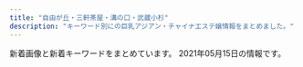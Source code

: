 ```yaml
---
title: "自由が丘・三軒茶屋・溝の口・武蔵小杉"
description: "キーワード別にの巨乳アジアン・チャイナエステ嬢情報をまとめました。"
---
```


新着画像と新着キーワードをまとめています。
2021年05月15日の情報です。

<DmmAffiliateIns />
<KeywordTable
  shops={
    [
    {
        "station": "\u7528\u8cc0\u99c5\u6771\u53e3",
        "url": "http://www.wqiowaz.site/",
        "name": "Sweet",
        "img_links": [
            "http://www.wqiowaz.site/picture/m-top003.jpg",
            "http://www.wqiowaz.site/picture/foot01.jpg",
            "http://www.wqiowaz.site/uploads/200630/1-200630094H5294.jpg",
            "http://www.wqiowaz.site/uploads/200629/1-200629103104120.jpg",
            "http://www.wqiowaz.site/picture/m-top004.jpg",
            "http://www.wqiowaz.site/uploads/200630/1-200630094K4325.jpg",
            "http://www.wqiowaz.site/uploads/200914/1-200914164443K1.jpg",
            "http://www.wqiowaz.site/picture/call.png",
            "http://www.wqiowaz.site/uploads/201008/1-20100Q5550EL.jpg",
            "http://www.wqiowaz.site/uploads/200629/1-200629103142X4.jpg",
            "http://www.wqiowaz.site/uploads/201008/1-20100Q5541T55.jpg",
            "http://www.wqiowaz.site/uploads/201008/1-20100Q55403531.jpg",
            "http://www.wqiowaz.site/uploads/200914/1-20091416442NT.jpg",
            "http://www.wqiowaz.site/uploads/200629/1-200629103204442.jpg",
            "http://www.wqiowaz.site/uploads/201008/1-20100Q55522V7.jpg",
            "http://www.wqiowaz.site/picture/cam-01.jpg",
            "http://www.wqiowaz.site/picture/m-head01.jpg"
        ],
        "keywords": {
            "D": 3,
            "84": 2,
            "86": 1,
            "F": 4,
            "94": 4
        }
    },
    {
        "keywords": {},
        "url": "https://haruya.xyz.mn/",
        "station": "\u4e8c\u5b50\u7389\u5ddd\u99c5\u897f\u53e3",
        "img_links": [],
        "name": "\u6625\u5c4b"
    },
    {
        "keywords": {
            "88": 8,
            "D": 40,
            "85": 8,
            "86": 8,
            "91": 8,
            "E": 8,
            "87": 16
        },
        "name": "\u53f0\u6e7e\u30a8\u30b9\u30c6",
        "img_links": [
            "http://www.esthe.esraku.com/files/001.jpg",
            "http://www.esthe.esraku.com/images/s_message.png",
            "http://www.esthe.esraku.com/images/s_top_therapist.png",
            "http://www.esthe.esraku.com/files/002.jpg",
            "http://www.esthe.esraku.com/images/m6.jpg",
            "http://www.esthe.esraku.com/images/s_pickup.png",
            "http://www.esthe.esraku.com/images/m1.jpg",
            "http://www.esthe.esraku.com/images/s_news.png",
            "http://www.esthe.esraku.com/images/m3.jpg",
            "http://www.esthe.esraku.com/images/m2.jpg",
            "http://www.esthe.esraku.com/files/003.jpg",
            "http://www.esthe.esraku.com/files/004.jpg",
            "http://www.esthe.esraku.com/images/m4.jpg",
            "http://www.esthe.esraku.com/images/slider-img001.jpg",
            "http://www.esthe.esraku.com/images/slider-img002.jpg",
            "http://www.esthe.esraku.com/files/005.jpg",
            "http://www.esthe.esraku.com/files/006.jpg"
        ],
        "url": "http://www.esthe.esraku.com/",
        "station": "\u4e09\u8ed2\u8336\u5c4b\u99c5\u5357\u53e3"
    },
    {
        "name": "\u6625\u306e\u604b",
        "img_links": [
            "http://www.es-flower.link/images/staff_t.jpg",
            "http://www.es-flower.link/images/mobile.jpg",
            "http://www.es-flower.link/sp/images/rec2.jpg",
            "http://www.es-flower.link/sp/img/yume1.jpg",
            "http://www.es-flower.link/img/yume1.jpg",
            "http://www.es-flower.link/sp/images/staff_t.jpg",
            "http://www.es-flower.link/sp/images/2.jpg",
            "http://www.es-flower.link/images/int2.png",
            "http://www.es-flower.link/images/7.jpg",
            "http://www.es-flower.link/images/6.jpg",
            "http://www.es-flower.link/sp/images/pc.jpg",
            "http://www.es-flower.link/images/int1.png",
            "http://www.es-flower.link/sp/menu/interior.jpg",
            "http://www.es-flower.link/sp/menu/top.jpg",
            "http://www.es-flower.link/images/info.jpg",
            "http://www.es-flower.link/images/2.jpg",
            "http://www.es-flower.link/sp/images/newsb.png",
            "http://www.es-flower.link/sp/images/4.jpg",
            "http://www.es-flower.link/sp/images/news.jpg",
            "http://www.es-flower.link/images/1.jpg",
            "http://www.es-flower.link/sp/images/ac1.jpg",
            "http://www.es-flower.link/images/rec2.jpg",
            "http://www.es-flower.link/img/arisa1.jpg",
            "http://www.es-flower.link/sp/images/rec1.jpg",
            "http://www.es-flower.link/sp/images/sys2.jpg",
            "http://www.es-flower.link/sp/images/1.jpg",
            "http://www.es-flower.link/images/5.jpg",
            "http://www.es-flower.link/sp/images/footer.jpg",
            "http://www.es-flower.link/images/3.jpg",
            "http://www.es-flower.link/images/interior_t.jpg",
            "http://www.es-flower.link/sp/images/time.jpg",
            "http://www.es-flower.link/images/head.jpg",
            "http://www.es-flower.link/sp/images/sys3.jpg",
            "http://www.es-flower.link/images/sys.png",
            "http://www.es-flower.link/images/4.jpg",
            "http://www.es-flower.link/sp/images/7.jpg",
            "http://www.es-flower.link/sp/images/head.png",
            "http://www.es-flower.link/sp/img/nene1.jpg",
            "http://www.es-flower.link/sp/menu/staff.jpg",
            "http://www.es-flower.link/img/koyuki1.jpg",
            "http://www.es-flower.link/images/news.jpg",
            "http://www.es-flower.link/sp/images/sys1.jpg",
            "http://www.es-flower.link/sp/img/mizuki1.jpg",
            "http://www.es-flower.link/images/ta.jpg",
            "http://www.es-flower.link/sp/images/interior_t.jpg",
            "http://www.es-flower.link/img/huyumi1.jpg",
            "http://www.es-flower.link/sp/img/yuyu1.jpg",
            "http://www.es-flower.link/images/rec1.png",
            "http://www.es-flower.link/sp/images/sisu.jpg",
            "http://www.es-flower.link/sp/img/koyuki1.jpg",
            "http://www.es-flower.link/sp/images/int2.jpg",
            "http://www.es-flower.link/img/nene1.jpg",
            "http://www.es-flower.link/img/yuyu1.jpg",
            "http://www.es-flower.link/img/mizuki1.jpg",
            "http://www.es-flower.link/sp/images/rec3.jpg",
            "http://www.es-flower.link/sp/images/int1.jpg",
            "http://www.es-flower.link/sp/images/tel.jpg",
            "http://www.es-flower.link/sp/images/3.jpg",
            "http://www.es-flower.link/images/sm.jpg",
            "http://www.es-flower.link/sp/images/6.jpg",
            "http://www.es-flower.link/sp/images/5.jpg",
            "http://www.es-flower.link/sp/images/sisu_t.jpg",
            "http://www.es-flower.link/sp/images/top.jpg",
            "http://www.es-flower.link/sp/img/huyumi1.jpg",
            "http://www.es-flower.link/sp/img/arisa1.jpg"
        ],
        "keywords": {},
        "station": "\u81ea\u7531\u304c\u4e18\u99c5\u5317\u53e3",
        "url": "http://www.es-flower.link/"
    },
    {
        "img_links": [
            "https://ohbay.relaxjp.com/css/m-head.jpg",
            "https://ohbay.relaxjp.com/css/foot.jpg",
            "https://ohbay.relaxjp.com/css/staff/staff04.jpg",
            "https://ohbay.relaxjp.com/css/osusume001.jpg",
            "https://ohbay.relaxjp.com/css/staff/staff03.jpg",
            "https://ohbay.relaxjp.com/images/call.png",
            "https://ohbay.relaxjp.com/css/osusume03.jpg",
            "https://ohbay.relaxjp.com/css/top0001.jpg",
            "https://ohbay.relaxjp.com/css/top03.jpg",
            "https://ohbay.relaxjp.com/css/staff/staff01.jpg",
            "https://ohbay.relaxjp.com/css/top02.jpg",
            "https://ohbay.relaxjp.com/css/staff/staff02.jpg",
            "https://ohbay.relaxjp.com/css/osusume02.jpg"
        ],
        "station": "\u4e8c\u5b50\u7389\u5ddd\u99c5\u6771\u53e3",
        "keywords": {},
        "name": "Oh Baby",
        "url": "https://ohbay.relaxjp.com/"
    },
    {
        "url": "http://aosora.work/",
        "img_links": [
            "http://aosora.work/img/sora2.jpg",
            "http://aosora.work/img/hina2.jpg",
            "http://aosora.work/img/yu1.jpg",
            "http://aosora.work/images/sys3.png",
            "http://aosora.work/staff/risa.jpg",
            "http://aosora.work/images/8.jpg",
            "http://aosora.work/images/int1.png",
            "http://aosora.work/images/sys1.jpg",
            "http://aosora.work/images/7.jpg",
            "http://aosora.work/img/momo2.jpg",
            "http://aosora.work/images/5.jpg",
            "http://aosora.work/images/s1.jpg",
            "http://aosora.work/images/2.jpg",
            "http://aosora.work/img/hina1.jpg",
            "http://aosora.work/img/karen2.jpg",
            "http://aosora.work/staff/sora.jpg",
            "http://aosora.work/img/momo1.jpg",
            "http://aosora.work/images/sys2.jpg",
            "http://aosora.work/images/1.jpg",
            "http://aosora.work/images/4.jpg",
            "http://aosora.work/img/risa1.jpg",
            "http://aosora.work/img/ayumi1.jpg",
            "http://aosora.work/staff/momo.jpg",
            "http://aosora.work/images/interior_t.png",
            "http://aosora.work/img/miya1.jpg",
            "http://aosora.work/staff/miya.jpg",
            "http://aosora.work/images/s1.png",
            "http://aosora.work/images/6.jpg",
            "http://aosora.work/images/int2.png",
            "http://aosora.work/images/news.png",
            "http://aosora.work/staff/yu.jpg",
            "http://aosora.work/img/karen1.jpg",
            "http://aosora.work/images/mobile.png",
            "http://aosora.work/staff/hina.jpg",
            "http://aosora.work/images/staff_t.png",
            "http://aosora.work/img/sora1.jpg",
            "http://aosora.work/img/yu2.jpg",
            "http://aosora.work/images/s2.jpg",
            "http://aosora.work/staff/karen.jpg",
            "http://aosora.work/images/3.jpg",
            "http://aosora.work/staff/ayumi.jpg",
            "http://aosora.work/images/head.jpg"
        ],
        "name": "\u9752\u7a7a",
        "keywords": {},
        "station": "\u4e09\u8ed2\u8336\u5c4b\u99c5\u5357\u53e3"
    },
    {
        "keywords": {},
        "station": "\u5b66\u82b8\u5927\u5b66\u99c5\u6771\u53e3",
        "name": "\u60a0",
        "img_links": [
            "http://in-esthe.com/you/images/p-4.jpg",
            "http://in-esthe.com/you/images/mo.png",
            "http://in-esthe.com/you/images/p-11.jpg",
            "http://in-esthe.com/you/images/r-2.jpg",
            "http://in-esthe.com/you/images/p-8.jpg",
            "http://in-esthe.com/you/images/p-0.jpg",
            "http://in-esthe.com/you/images/fla.jpg",
            "http://in-esthe.com/you/images/p-5.jpg",
            "http://in-esthe.com/you/images/p-7.jpg",
            "http://in-esthe.com/you/images/p-10.jpg",
            "http://in-esthe.com/you/images/botton.jpg",
            "http://cdn.dino-es.com/images/logo/468x60DinoEs.png",
            "http://in-esthe.com/you/images/p-9.jpg",
            "http://in-esthe.com/you/images/p-3.jpg",
            "http://in-esthe.com/you/images/r-1.jpg"
        ],
        "url": "http://in-esthe.com/you/"
    },
    {
        "station": "\u5927\u5ca1\u5c71\u99c5",
        "url": "http://www.miyuki.es-relax.info/",
        "name": "\u30de\u30c3\u30b5\u30fc\u30b8\u306e\u66d9",
        "keywords": {},
        "img_links": [
            "http://www.miyuki.es-relax.info/images/sp01.jpg",
            "http://www.miyuki.es-relax.info/images/sp03.jpg",
            "http://www.miyuki.es-relax.info/gals/nana1.jpg",
            "http://www.miyuki.es-relax.info/gals/yuki1.jpg",
            "http://www.miyuki.es-relax.info/images/yoyaku.png",
            "http://www.miyuki.es-relax.info/images/info4.jpg",
            "http://www.miyuki.es-relax.info/images/info2.jpg",
            "http://www.miyuki.es-relax.info/images/sp02.jpg",
            "http://www.miyuki.es-relax.info/images/kp01.jpg",
            "http://www.miyuki.es-relax.info/images/info3.jpg",
            "http://www.miyuki.es-relax.info/images/info1.jpg",
            "http://www.miyuki.es-relax.info/gals/yuri1.jpg"
        ]
    },
    {
        "station": "\u90fd\u7acb\u5927\u5b66\u99c5",
        "img_links": [
            "http://www.mikaeribijin.esturl.com/images/line-yoyaku.jpg",
            "http://www.mikaeribijin.esturl.com/images/girl-z2.jpg",
            "http://www.mikaeribijin.esturl.com/images/bj3.png",
            "http://www.mikaeribijin.esturl.com/files/003.jpg",
            "http://www.mikaeribijin.esturl.com/images/link_line.png",
            "http://www.mikaeribijin.esturl.com/images/staff_line.png",
            "http://www.mikaeribijin.esturl.com/files/001-02.jpg",
            "http://www.mikaeribijin.esturl.com/images/girl-z1.jpg",
            "http://www.mikaeribijin.esturl.com/files/004.jpg",
            "http://www.mikaeribijin.esturl.com/images/information.png",
            "http://www.mikaeribijin.esturl.com/images/shop/shop02.jpg",
            "http://www.mikaeribijin.esturl.com/images/top.png",
            "http://www.mikaeribijin.esturl.com/files/002-02.jpg",
            "http://www.mikaeribijin.esturl.com/images/line.jpg",
            "http://www.mikaeribijin.esturl.com/images/shop/shop01.jpg",
            "http://www.mikaeribijin.esturl.com/files/002.jpg",
            "http://www.mikaeribijin.esturl.com/images/top_sche.png",
            "http://www.mikaeribijin.esturl.com/files/003-02.jpg",
            "http://www.mikaeribijin.esturl.com/images/shop/shop04.jpg",
            "http://www.mikaeribijin.esturl.com/images/mobile.png",
            "http://www.mikaeribijin.esturl.com/files/001.jpg",
            "http://www.mikaeribijin.esturl.com/images/shop/shop03.jpg",
            "http://www.mikaeribijin.esturl.com/files/004-02.jpg"
        ],
        "url": "http://www.mikaeribijin.esturl.com/",
        "keywords": {
            "88": 2,
            "87": 2,
            "C": 1,
            "D": 3
        },
        "name": "\u898b\u8fd4\u308a\u7f8e\u4eba"
    },
    {
        "station": "\u4e09\u8ed2\u8336\u5c4b\u99c5\u5317\u53e3",
        "name": "\u661f\u306e\u8f1d\u304d",
        "keywords": {
            "D": 6,
            "C": 17,
            "87": 2,
            "E": 1,
            "86": 5,
            "84": 1
        },
        "img_links": [
            "http://kagayaki.jpn.cm/images/end1.jpg",
            "http://kagayaki.jpn.cm/images/room4.jpg",
            "http://kagayaki.jpn.cm/images/bj3.png",
            "http://kagayaki.jpn.cm/photos/sites/35/2016/11/12.jpg",
            "http://kagayaki.jpn.cm/photos/sites/35/2016/08/staff32.jpg",
            "http://kagayaki.jpn.cm/images/room2.jpg",
            "http://kagayaki.jpn.cm/photos/sites/35/2016/11/1.jpg",
            "http://kagayaki.jpn.cm/photos/sites/35/2017/11/2017110107513579.jpg",
            "http://kagayaki.jpn.cm/images/girl-z1.jpg",
            "http://kagayaki.jpn.cm/photos/sites/35/2016/11/11.jpg",
            "http://kagayaki.jpn.cm/images/girl-z2.jpg",
            "http://kagayaki.jpn.cm/images/room3.jpg",
            "http://kagayaki.jpn.cm/photos/sites/35/2016/09/637893871729784570.jpg",
            "http://kagayaki.jpn.cm/photos/sites/35/2016/08/staff3.jpg",
            "http://kagayaki.jpn.cm/images/staff0.jpg",
            "http://kagayaki.jpn.cm/images/top.jpg",
            "http://kagayaki.jpn.cm/photos/sites/35/2020/10/2020100418535814.jpg",
            "http://kagayaki.jpn.cm/images/mobile.jpg",
            "http://kagayaki.jpn.cm/images/room6.jpg",
            "http://kagayaki.jpn.cm/images/mobile2.jpg",
            "http://kagayaki.jpn.cm/images/staff_line.png",
            "http://kagayaki.jpn.cm/images/room5.jpg",
            "http://kagayaki.jpn.cm/photos/sites/35/2019/09/2019092518230998.jpg",
            "http://kagayaki.jpn.cm/images/room1.jpg"
        ],
        "url": "http://kagayaki.jpn.cm/"
    },
    {
        "station": "\u81ea\u7531\u304c\u4e18\u99c5\u5357\u53e3",
        "keywords": {
            "C": 14
        },
        "name": "\u697d\u697d\u5c4b",
        "url": "http://ms-rlx.com/",
        "img_links": [
            "http://ms-rlx.com/img/ttl_tnew.png",
            "http://ms-rlx.com/pic/head.png",
            "http://ms-rlx.com/staff/ruri/01.jpg",
            "http://ms-rlx.com/img/access/road03.jpg",
            "http://ms-rlx.com/staff/ringo/01mb.jpg",
            "http://ms-rlx.com/img/access/road01.jpg",
            "http://ms-rlx.com/img/access/road02.jpg",
            "http://ms-rlx.com/img/msgbtn.png",
            "http://ms-rlx.com/staff/sachan/01.jpg",
            "http://ms-rlx.com/img/youtube.jpg",
            "http://ms-rlx.com/staff/sachan/01mb.jpg",
            "http://ms-rlx.com/img/att.png",
            "http://ms-rlx.com/staff/milk/01mb.jpg",
            "http://ms-rlx.com/img/ttl_rec.png",
            "http://ms-rlx.com/staff/momo/01mb.jpg",
            "http://ms-rlx.com/i/files/homeimg.jpg",
            "http://ms-rlx.com/staff/milk/01.jpg",
            "http://ms-rlx.com/img/ttl_staff.png",
            "http://ms-rlx.com/staff/ringo/01.jpg",
            "http://ms-rlx.com/img/ttl_concept.png",
            "http://ms-rlx.com/img/ttl_mobile.png",
            "http://ms-rlx.com/staff/ruri/01mb.jpg",
            "http://ms-rlx.com/staff/momo/01.jpg"
        ]
    },
    {
        "name": "\u5fc3\u697d",
        "img_links": [
            "http://ms-shinraku.com/pic/head.jpg",
            "http://ms-shinraku.com/staff/momoka/01.jpg",
            "http://ms-shinraku.com/i/files/homeimg.jpg",
            "http://ms-shinraku.com/img/foot.png",
            "http://ms-shinraku.com/staff/ran/01.jpg",
            "http://ms-shinraku.com/staff/kanako/01.jpg",
            "http://ms-shinraku.com/staff/mari/01.jpg",
            "http://ms-shinraku.com/staff/ayumi/01.jpg",
            "http://ms-shinraku.com/staff/yuki/01.jpg",
            "http://ms-shinraku.com/pic/topimg2.jpg",
            "http://ms-shinraku.com/pic/topimg1.jpg",
            "http://ms-shinraku.com/img/ttl_staff.png"
        ],
        "station": "\u5b66\u82b8\u5927\u5b66\u99c5\u6771\u53e3",
        "keywords": {
            "C": 2
        },
        "url": "http://ms-shinraku.com/"
    },
    {
        "name": "Honey Honey",
        "img_links": [
            "http://koukoku.xyz/angel/ncss/staff/staff03.jpg",
            "http://koukoku.xyz/angel/ncss/staff/staff07.jpg",
            "http://koukoku.xyz/angel/ncss/staff/staff05.jpg",
            "http://koukoku.xyz/angel/ncss/staff/staff06.jpg",
            "http://koukoku.xyz/angel/ncss/m-head02.jpg",
            "http://koukoku.xyz/angel/images/call.png",
            "http://koukoku.xyz/angel/ncss/staff/staff001.jpg",
            "http://koukoku.xyz/angel/ncss/staff/staff04.jpg",
            "http://koukoku.xyz/angel/ncss/cam01.jpg",
            "http://koukoku.xyz/angel/ncss/staff/staff02.jpg",
            "http://koukoku.xyz/angel/ncss/m-top04.jpg"
        ],
        "station": "\u4e8c\u5b50\u7389\u5ddd\u99c5\u897f\u53e3",
        "keywords": {
            "D": 6,
            "90": 4,
            "89": 1,
            "88": 1,
            "86": 1,
            "C": 1
        },
        "url": "http://koukoku.xyz/angel/"
    },
    {
        "img_links": [
            "http://chishituyop.xyz/style/images/index-miru_06.jpg",
            "http://chishituyop.xyz/uploads/210413/1-21041312562W23.jpg",
            "http://chishituyop.xyz/style/images/t6.jpg",
            "http://chishituyop.xyz/style/images/t2.png",
            "http://chishituyop.xyz/style/images/t3.png",
            "http://chishituyop.xyz/style/images/index-miru_18.jpg",
            "http://chishituyop.xyz/style/images/nav-sys.jpg",
            "http://chishituyop.xyz/style/images/sys.jpg",
            "http://chishituyop.xyz/style/images/index-miru_03.jpg",
            "http://chishituyop.xyz/uploads/210413/1-21041312560R29.jpg",
            "http://chishituyop.xyz/style/images/nav2-sta.png",
            "http://chishituyop.xyz/style/images/s-bian.png",
            "http://chishituyop.xyz/style/images/t4.jpg",
            "http://chishituyop.xyz/uploads/201229/1-201229152000Y5.jpg",
            "http://chishituyop.xyz/uploads/210413/1-210413125542J5.jpg"
        ],
        "keywords": {},
        "station": "\u4e8c\u5b50\u7389\u5ddd\u99c5\u897f\u53e3",
        "url": "http://chishituyop.xyz/",
        "name": "\u8d64\u30d0\u30e9"
    },
    {
        "name": "\u30d6\u30eb\u30fc\u30d9\u30ea\u30fc",
        "url": "http://b-berry.work/",
        "img_links": [
            "http://b-berry.work/images/1.jpg",
            "http://b-berry.work/img/maya1.jpg",
            "http://b-berry.work/images/3.jpg",
            "http://b-berry.work/images/rec1.jpg",
            "http://b-berry.work/images/news.jpg",
            "http://b-berry.work/images/int2.jpg",
            "http://b-berry.work/images/ac1.jpg",
            "http://b-berry.work/images/interior_t.jpg",
            "http://b-berry.work/images/staff_t.jpg",
            "http://b-berry.work/images/ac2.jpg",
            "http://b-berry.work/img/mona1.jpg",
            "http://b-berry.work/images/int1.jpg",
            "http://b-berry.work/staff/yuri.jpg",
            "http://b-berry.work/images/rec2.jpg",
            "http://b-berry.work/img/yuri1.jpg",
            "http://b-berry.work/images/s1.png",
            "http://b-berry.work/staff/maya.jpg",
            "http://b-berry.work/images/sys.jpg",
            "http://b-berry.work/staff/mona.jpg",
            "http://b-berry.work/images/2.jpg",
            "http://b-berry.work/images/tg.jpg",
            "http://b-berry.work/images/head.jpg"
        ],
        "keywords": {},
        "station": "\u81ea\u7531\u304c\u4e18\u99c5\u5317\u53e3"
    },
    {
        "url": "http://www.jojo.mensnv.com/",
        "keywords": {
            "88": 3,
            "C": 3,
            "84": 6,
            "86": 12,
            "D": 18,
            "85": 9,
            "\u30bb\u30af\u30b7\u30fc": 1
        },
        "station": "\u4e09\u8ed2\u8336\u5c4b\u99c5\u5357\u53e3",
        "name": "JoJo",
        "img_links": [
            "http://www.jojo.mensnv.com/files/005.jpg",
            "http://www.jojo.mensnv.com/files/007-03.jpg",
            "http://www.jojo.mensnv.com/files/009.jpg",
            "http://www.jojo.mensnv.com/files/009-03.jpg",
            "http://www.jojo.mensnv.com/files/010.jpg",
            "http://www.jojo.mensnv.com/files/014-03.jpg",
            "http://www.jojo.mensnv.com/files/001-02.jpg",
            "http://www.jojo.mensnv.com/images/backlistbtn.png",
            "http://www.jojo.mensnv.com/images/slider/02.jpg",
            "http://www.jojo.mensnv.com/images/mobile.jpg",
            "http://www.jojo.mensnv.com/files/011-03.jpg",
            "http://www.jojo.mensnv.com/files/013.jpg",
            "http://www.jojo.mensnv.com/files/003-03.jpg",
            "http://www.jojo.mensnv.com/files/004-02.jpg",
            "http://www.jojo.mensnv.com/images/slider/01.jpg",
            "http://www.jojo.mensnv.com/files/012-03.jpg",
            "http://www.jojo.mensnv.com/files/011-02.jpg",
            "http://www.jojo.mensnv.com/files/006-02.jpg",
            "http://www.jojo.mensnv.com/images/showCover.png",
            "http://www.jojo.mensnv.com/files/006.jpg",
            "http://www.jojo.mensnv.com/files/007.jpg",
            "http://www.jojo.mensnv.com/files/013-02.jpg",
            "http://www.jojo.mensnv.com/files/014.jpg",
            "http://www.jojo.mensnv.com/files/005-02.jpg",
            "http://www.jojo.mensnv.com/files/005-03.jpg",
            "http://www.jojo.mensnv.com/files/002-02.jpg",
            "http://www.jojo.mensnv.com/files/002-03.jpg",
            "http://www.jojo.mensnv.com/images/coverGirlParts.png",
            "http://www.jojo.mensnv.com/files/013-03.jpg",
            "http://www.jojo.mensnv.com/files/003-02.jpg",
            "http://www.jojo.mensnv.com/files/007-02.jpg",
            "http://www.jojo.mensnv.com/files/010-02.jpg",
            "http://www.jojo.mensnv.com/files/003.jpg",
            "http://www.jojo.mensnv.com/files/006-03.jpg",
            "http://www.jojo.mensnv.com/files/012.jpg",
            "http://www.jojo.mensnv.com/files/009-02.jpg",
            "http://www.jojo.mensnv.com/files/011.jpg",
            "http://www.jojo.mensnv.com/files/001.jpg",
            "http://www.jojo.mensnv.com/files/004.jpg",
            "http://www.jojo.mensnv.com/files/014-02.jpg",
            "http://www.jojo.mensnv.com/files/001-03.jpg",
            "http://www.jojo.mensnv.com/files/012-02.jpg",
            "http://www.jojo.mensnv.com/images/tel.png",
            "http://www.jojo.mensnv.com/files/010-03.jpg",
            "http://www.jojo.mensnv.com/files/004-03.jpg",
            "http://www.jojo.mensnv.com/files/002.jpg",
            "http://www.jojo.mensnv.com/images/slider/03.jpg"
        ]
    },
    {
        "keywords": {},
        "name": "\u5922\u898b\u5802",
        "station": "\u99d2\u6ca2\u5927\u5b66\u99c5\u99d2\u6ca2\u516c\u5712\u53e3",
        "url": "http://esthegt.xyz/ymd/",
        "img_links": [
            "http://esthegt.xyz/ymd/images/button-2.png",
            "http://esthegt.xyz/ymd/girl/7.jpg",
            "http://esthegt.xyz/ymd/images/button-6.png",
            "http://esthegt.xyz/ymd/images/button-1.png",
            "http://esthegt.xyz/ymd/girl/11.jpg",
            "http://esthegt.xyz/ymd/images/button-4.png",
            "http://esthegt.xyz/ymd/images/tt.png",
            "http://esthegt.xyz/ymd/images/button-3.png",
            "http://esthegt.xyz/ymd/girl/12.jpg",
            "http://esthegt.xyz/ymd/girl/10.jpg",
            "http://esthegt.xyz/ymd/girl/9.jpg",
            "http://esthegt.xyz/ymd/images/button-5.png",
            "http://esthegt.xyz/ymd/images/call.png",
            "http://esthegt.xyz/ymd/girl/8.jpg"
        ]
    },
    {
        "url": "http://www.brilliance.mesthe.com/",
        "keywords": {
            "86": 2,
            "85": 2,
            "D": 3,
            "87": 1,
            "C": 2
        },
        "img_links": [
            "http://www.brilliance.mesthe.com/images/tel.png",
            "http://www.brilliance.mesthe.com/files/003-03.jpg",
            "http://www.brilliance.mesthe.com/images/new3.png",
            "http://www.brilliance.mesthe.com/images/new1.png",
            "http://www.brilliance.mesthe.com/images/shop/shop04.jpg",
            "http://www.brilliance.mesthe.com/images/zi_staff.png",
            "http://www.brilliance.mesthe.com/images/zi_massage.png",
            "http://www.brilliance.mesthe.com/files/002-03.jpg",
            "http://www.brilliance.mesthe.com/files/001.jpg",
            "http://www.brilliance.mesthe.com/images/main_top.png",
            "http://www.brilliance.mesthe.com/images/shop/shop01.jpg",
            "http://www.brilliance.mesthe.com/files/001-03.jpg",
            "http://www.brilliance.mesthe.com/files/004-03.jpg",
            "http://www.brilliance.mesthe.com/files/005-02.jpg",
            "http://www.brilliance.mesthe.com/images/s2.jpg",
            "http://www.brilliance.mesthe.com/files/003-02.jpg",
            "http://www.brilliance.mesthe.com/files/004-02.jpg",
            "http://www.brilliance.mesthe.com/images/shop/shop02.jpg",
            "http://www.brilliance.mesthe.com/files/002-02.jpg",
            "http://www.brilliance.mesthe.com/files/005-03.jpg",
            "http://www.brilliance.mesthe.com/files/002.jpg",
            "http://www.brilliance.mesthe.com/images/maga.jpg",
            "http://www.brilliance.mesthe.com/files/003.jpg",
            "http://www.brilliance.mesthe.com/images/shop/shop03.jpg",
            "http://www.brilliance.mesthe.com/images/service.png",
            "http://www.brilliance.mesthe.com/images/xian.png",
            "http://www.brilliance.mesthe.com/files/001-02.jpg",
            "http://www.brilliance.mesthe.com/images/pick.png",
            "http://www.brilliance.mesthe.com/files/004.jpg",
            "http://www.brilliance.mesthe.com/images/s1.jpg",
            "http://www.brilliance.mesthe.com/images/s3.jpg",
            "http://www.brilliance.mesthe.com/images/infotiao1.jpg",
            "http://www.brilliance.mesthe.com/files/005.jpg",
            "http://www.brilliance.mesthe.com/images/main_bottom.png"
        ],
        "name": "\u30d6\u30ea\u30ea\u30a2\u30f3\u30b9",
        "station": "\u4e09\u8ed2\u8336\u5c4b\u99c5\u4e16\u7530\u8c37\u901a\u308a\u53e3"
    },
    {
        "img_links": [
            "http://www.annex-jp.info/i/img/riri.jpg",
            "http://annex-jp.info/images/mayumi.jpg",
            "http://annex-jp.info/images/yoho.jpg",
            "http://annex-jp.info/images/sayuri.jpg",
            "http://www.annex-jp.info/i/img/mari.jpg",
            "http://www.annex-jp.info/i/img/sayuri.jpg",
            "http://annex-jp.info/images/riri.jpg",
            "http://annex-jp.info/images/nana.jpg",
            "http://www.annex-jp.info/i/img/mayumi.jpg",
            "http://annex-jp.info/images/mari.jpg",
            "http://www.annex-jp.info/i/img/nana.jpg",
            "http://www.annex-jp.info/i/img/yoho.jpg",
            "http://annex-jp.info/images/info.png",
            "http://annex-jp.info/images/kp-info.jpg"
        ],
        "url": "http://annex-jp.info/",
        "name": "\u305f\u3093\u307d\u307d",
        "keywords": {},
        "station": "\u81ea\u7531\u304c\u4e18\u99c5\u5317\u53e3"
    },
    {
        "station": "\u5b66\u82b8\u5927\u5b66\u99c5\u897f\u53e3",
        "img_links": [
            "http://clair.work/images/icon_ranking_04.png",
            "http://clair.work/images/icon_ranking_05.png",
            "http://clair.work/images/recruit/nagare_01.jpg",
            "http://clair.work/images/mainvisual_01.jpg",
            "http://clair.work/images/mainvisual_02.jpg",
            "http://clair.work/staff/humi2.jpg",
            "http://clair.work/images/recruit/req_03.jpg",
            "http://clair.work/staff/humi1.jpg",
            "http://clair.work/images/recruit/nagare_07.png",
            "http://clair.work/images/icon_ranking_02.png",
            "http://clair.work/images/sw_tel.png",
            "http://clair.work/images/recruit/point_05.png",
            "http://clair.work/images/recruit/point_08.png",
            "http://clair.work/images/recruit/point_03.png",
            "http://clair.work/images/recruit/nagare_03.jpg",
            "http://clair.work/staff/ayaka1.jpg",
            "http://clair.work/staff/kasumi1.jpg",
            "http://clair.work/images/recruit/nagare_05.png",
            "http://clair.work/images/recruit/point_09.png",
            "http://clair.work/images/mainvisual_01_s.jpg",
            "http://clair.work/images/recruit/nagare_06.png",
            "http://clair.work/images/recruit/point_06.png",
            "http://clair.work/images/head_therapist.jpg",
            "http://clair.work/images/recruit/point_07.png",
            "http://clair.work/images/icon_new.png",
            "http://clair.work/images/no_image.jpg",
            "http://clair.work/images/recruit/point_04.png",
            "http://clair.work/images/icon_ranking_03.png",
            "http://clair.work/images/head_interior.jpg",
            "http://clair.work/images/mainvisual_02_s.jpg",
            "http://clair.work/images/recruit/nagare_02.jpg",
            "http://clair.work/images/recruit/sp_mainvisual.jpg",
            "http://clair.work/images/icon_ranking_01.png",
            "http://clair.work/images/trigger.jpg",
            "http://clair.work/staff/mayu1.jpg",
            "http://clair.work/staff/yua1.jpg",
            "http://clair.work/images/sw_home.png",
            "http://clair.work/images/recruit/message_03.png"
        ],
        "url": "http://clair.work/",
        "name": "Clair \uff5e\u30af\u30ec\u30fc\u30eb\uff5e",
        "keywords": {
            "D": 4,
            "C": 4,
            "E": 2
        }
    }
]
}
/>
<DmmAffiliateScript />
